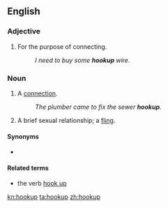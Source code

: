 ==English==
===Adjective===
{{en-adj|-}}

#For the purpose of connecting.
#:''I need to buy some '''hookup''' wire''.

===Noun===
{{en-noun}}

#A [[connection]].
#:''The plumber came to fix the sewer '''hookup'''.''
#A brief sexual relationship; a [[fling]].

====Synonyms====
* {{sense|brief sexual relations or encounter}} {{l|en|fling}}

====Related terms====
*the verb [[hook up]]

[[kn:hookup]]
[[ta:hookup]]
[[zh:hookup]]